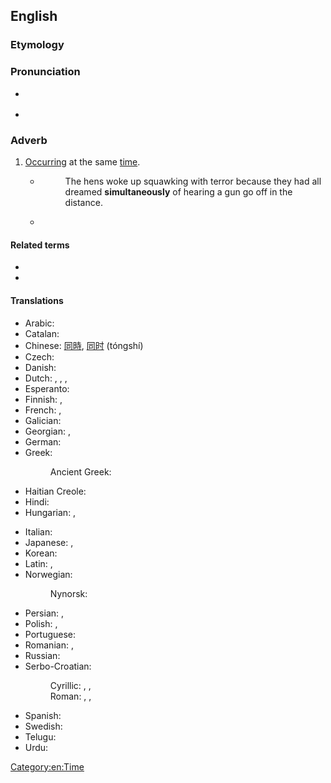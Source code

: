 ==English==
{{wikipedia}}

===Etymology===
{{suffix|simultaneous|ly|lang=en}}

===Pronunciation===
* {{a|UK}} {{IPA|/ˌsɪməlˈteɪnɪəsli/|lang=en}}
* {{a|US}} {{IPA|/ˌsaɪməlˈteɪnɪəsli/|lang=en}}

===Adverb===
{{en-adv|-}}

# [[occur|Occurring]] at the same [[time]].
#* {{RQ:Orwell Animal Farm|6}}
#*: The hens woke up squawking with terror because they had all dreamed '''simultaneously''' of hearing a gun go off in the distance.
#* {{quote-magazine|date=2013-07-19|author={{w|Timothy Garton Ash}}
|volume=189|issue=6|page=18|magazine={{w|The Guardian Weekly}}
|title=[http://www.theguardian.com/commentisfree/2013/jul/10/geopolitics-transatlantic-trade-deal Where Dr Pangloss meets Machiavelli]
|passage=Hidden behind thickets of acronyms and gorse bushes of detail, a new great game is under way across the globe. Some call it geoeconomics, but it's geopolitics too. The current power play consists of an extraordinary range of countries '''simultaneously''' sitting down to negotiate big free trade and investment agreements.}}

====Related terms====
* {{l|en|simultaneity}}
* {{l|en|concurrently}}

====Translations====
{{trans-top|occurring at the same time}}
* Arabic: {{t|ar|مَعًا}}
* Catalan: {{t+|ca|simultàniament}}
* Chinese: [[同時]], [[同时]] (tóngshí)
* Czech: {{t+|cs|zároveň}}
* Danish: {{t|da|samtidigt}}
* Dutch: {{t+|nl|tegelijkertijd}}, {{t+|nl|tegelijk}}, {{t+|nl|simultaan}}, {{t+|nl|gelijktijdig}}
* Esperanto: {{t+|eo|samtempe}}
* Finnish: {{t+|fi|yhtä aikaa}}, {{t|fi|samanaikaisesti}}
* French: {{t+|fr|simultanément}}, {{t+|fr|en même temps}}
* Galician: {{t|gl|simultaneamente}}
* Georgian: {{t|ka|ერთდროულად}}, {{t|ka|ერთსა და იმავე დროს}}
* German: {{t+|de|gleichzeitig}}
* Greek: {{t+|el|ταυτόχρονα}}
*: Ancient Greek: {{t|grc|ἅμα}}
* Haitian Creole: {{t|ht|anmenmtan}}
* Hindi: {{t|hi|एक बार में|tr=ek baar meN}}
* Hungarian: {{t+|hu|egyidejűleg}}, {{t+|hu|egyszerre}}
{{trans-mid}}
* Italian: {{t+|it|simultaneamente}}
* Japanese: {{t|ja|同時に|tr=どうじに, dōji ni}}, {{t|ja|一斉に|tr=issei ni}}
* Korean: {{t|ko|동시에|tr=dongsi-e}}
* Latin: {{t+|la|una}}, {{t+|la|una}}
* Norwegian: {{t+|no|samtidig}}
*: Nynorsk: {{t|nn|samstundes}}
* Persian: {{t+|fa|همزمان}}, {{t|fa|در آن واحد|tr=dar ân-e vâhed|sc=fa-Arab}}
* Polish: {{t+|pl|równocześnie}}, {{t+|pl|jednocześnie}}
* Portuguese: {{t+|pt|simultaneamente}}
* Romanian: {{t+|ro|simultan}}, {{t|ro|în mod simultan}}
* Russian: {{t+|ru|одновре́менно}}
* Serbo-Croatian:
*: Cyrillic: {{t|sh|си̏мулта̄но}}, {{t|sh|исто̀времено}}, {{t|sh|исто̀добно}}
*: Roman: {{t+|sh|sȉmultāno}}, {{t+|sh|istòvremeno}}, {{t+|sh|istòdobno}}
* Spanish: {{t+|es|simultáneamente}}
* Swedish: {{t+|sv|samtidigt}}
* Telugu: {{t|te|ఒకేసారి|tr=okEsaari}}
* Urdu: {{t|ur|ایک بار میں|tr=ek baar meN}}
{{trans-bottom}}

[[Category:en:Time]]